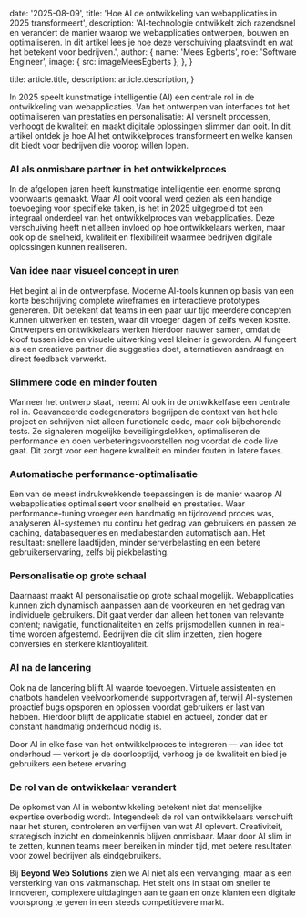 
  date: '2025-08-09',
  title: 'Hoe AI de ontwikkeling van webapplicaties in 2025 transformeert',
  description:
    'AI-technologie ontwikkelt zich razendsnel en verandert de manier waarop we webapplicaties ontwerpen, bouwen en optimaliseren. In dit artikel lees je hoe deze verschuiving plaatsvindt en wat het betekent voor bedrijven.',
  author: {
    name: 'Mees Egberts',
    role: 'Software Engineer',
    image: { src: imageMeesEgberts },
  },
}

  title: article.title,
  description: article.description,
}

In 2025 speelt kunstmatige intelligentie (AI) een centrale rol in de ontwikkeling van webapplicaties. Van het ontwerpen van interfaces tot het optimaliseren van prestaties en personalisatie: AI versnelt processen, verhoogt de kwaliteit en maakt digitale oplossingen slimmer dan ooit. In dit artikel ontdek je hoe AI het ontwikkelproces transformeert en welke kansen dit biedt voor bedrijven die voorop willen lopen.

### AI als onmisbare partner in het ontwikkelproces

In de afgelopen jaren heeft kunstmatige intelligentie een enorme sprong voorwaarts gemaakt. Waar AI ooit vooral werd gezien als een handige toevoeging voor specifieke taken, is het in 2025 uitgegroeid tot een integraal onderdeel van het ontwikkelproces van webapplicaties. Deze verschuiving heeft niet alleen invloed op hoe ontwikkelaars werken, maar ook op de snelheid, kwaliteit en flexibiliteit waarmee bedrijven digitale oplossingen kunnen realiseren.

### Van idee naar visueel concept in uren

Het begint al in de ontwerpfase. Moderne AI-tools kunnen op basis van een korte beschrijving complete wireframes en interactieve prototypes genereren. Dit betekent dat teams in een paar uur tijd meerdere concepten kunnen uitwerken en testen, waar dit vroeger dagen of zelfs weken kostte. Ontwerpers en ontwikkelaars werken hierdoor nauwer samen, omdat de kloof tussen idee en visuele uitwerking veel kleiner is geworden. AI fungeert als een creatieve partner die suggesties doet, alternatieven aandraagt en direct feedback verwerkt.

### Slimmere code en minder fouten

Wanneer het ontwerp staat, neemt AI ook in de ontwikkelfase een centrale rol in. Geavanceerde codegenerators begrijpen de context van het hele project en schrijven niet alleen functionele code, maar ook bijbehorende tests. Ze signaleren mogelijke beveiligingslekken, optimaliseren de performance en doen verbeteringsvoorstellen nog voordat de code live gaat. Dit zorgt voor een hogere kwaliteit en minder fouten in latere fases.

### Automatische performance-optimalisatie

Een van de meest indrukwekkende toepassingen is de manier waarop AI webapplicaties optimaliseert voor snelheid en prestaties. Waar performance-tuning vroeger een handmatig en tijdrovend proces was, analyseren AI-systemen nu continu het gedrag van gebruikers en passen ze caching, databasequeries en mediabestanden automatisch aan. Het resultaat: snellere laadtijden, minder serverbelasting en een betere gebruikerservaring, zelfs bij piekbelasting.

### Personalisatie op grote schaal

Daarnaast maakt AI personalisatie op grote schaal mogelijk. Webapplicaties kunnen zich dynamisch aanpassen aan de voorkeuren en het gedrag van individuele gebruikers. Dit gaat verder dan alleen het tonen van relevante content; navigatie, functionaliteiten en zelfs prijsmodellen kunnen in real-time worden afgestemd. Bedrijven die dit slim inzetten, zien hogere conversies en sterkere klantloyaliteit.

### AI na de lancering

Ook na de lancering blijft AI waarde toevoegen. Virtuele assistenten en chatbots handelen veelvoorkomende supportvragen af, terwijl AI-systemen proactief bugs opsporen en oplossen voordat gebruikers er last van hebben. Hierdoor blijft de applicatie stabiel en actueel, zonder dat er constant handmatig onderhoud nodig is.

<TopTip>
  Door AI in elke fase van het ontwikkelproces te integreren — van idee tot onderhoud — verkort je de doorlooptijd, verhoog je de kwaliteit en bied je gebruikers een betere ervaring.
</TopTip>

### De rol van de ontwikkelaar verandert

De opkomst van AI in webontwikkeling betekent niet dat menselijke expertise overbodig wordt. Integendeel: de rol van ontwikkelaars verschuift naar het sturen, controleren en verfijnen van wat AI oplevert. Creativiteit, strategisch inzicht en domeinkennis blijven onmisbaar. Maar door AI slim in te zetten, kunnen teams meer bereiken in minder tijd, met betere resultaten voor zowel bedrijven als eindgebruikers.

Bij **Beyond Web Solutions** zien we AI niet als een vervanging, maar als een versterking van ons vakmanschap. Het stelt ons in staat om sneller te innoveren, complexere uitdagingen aan te gaan en onze klanten een digitale voorsprong te geven in een steeds competitievere markt.